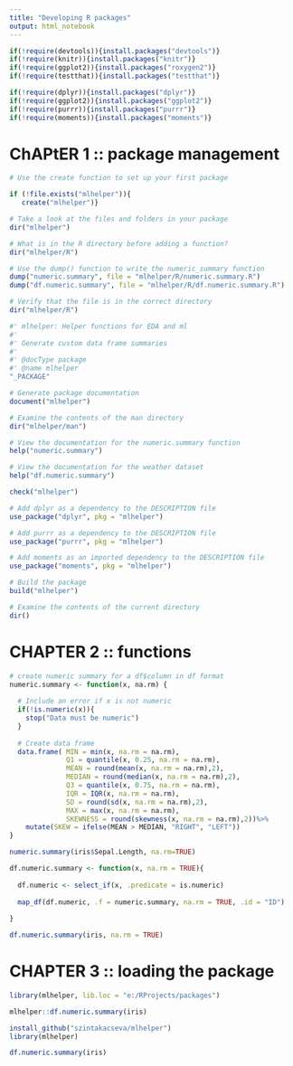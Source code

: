 ---
title: "Developing R packages"
output: html_notebook
---

```{r load packages , message = FALSE, warning=FALSE}
if(!require(devtools)){install.packages("devtools")}
if(!require(knitr)){install.packages("knitr")}
if(!require(ggplot2)){install.packages("roxygen2")}
if(!require(testthat)){install.packages("testthat")}

if(!require(dplyr)){install.packages("dplyr")}
if(!require(ggplot2)){install.packages("ggplot2")}
if(!require(purrr)){install.packages("purrr")}
if(!require(moments)){install.packages("moments")}

```


# ChAPtER 1 :: package management

```{r create package dir}
# Use the create function to set up your first package

if (!file.exists("mlhelper")){
   create("mlhelper")}

# Take a look at the files and folders in your package
dir("mlhelper")
```


```{r add function}
# What is in the R directory before adding a function?
dir("mlhelper/R")

# Use the dump() function to write the numeric_summary function
dump("numeric.summary", file = "mlhelper/R/numeric.summary.R")
dump("df.numeric.summary", file = "mlhelper/R/df.numeric.summary.R")

# Verify that the file is in the correct directory
dir("mlhelper/R")
```


```{r package}
#' mlhelper: Helper functions for EDA and ml
#'
#' Generate custom data frame summaries
#'
#' @docType package
#' @name mlhelper
"_PACKAGE"


```

```{r package documentation}
# Generate package documentation
document("mlhelper")

# Examine the contents of the man directory
dir("mlhelper/man")

# View the documentation for the numeric.summary function
help("numeric.summary")

# View the documentation for the weather dataset
help("df.numeric.summary")

```

```{r check}

check("mlhelper")

```



```{r add dependencies}
# Add dplyr as a dependency to the DESCRIPTION file
use_package("dplyr", pkg = "mlhelper")

# Add purrr as a dependency to the DESCRIPTION file
use_package("purrr", pkg = "mlhelper")

# Add moments as an imported dependency to the DESCRIPTION file
use_package("moments", pkg = "mlhelper")
```

```{r build the package}

# Build the package
build("mlhelper")

# Examine the contents of the current directory
dir()


```



# CHAPTER 2 :: functions

```{r numeric.summary}
# create numeric summary for a df$column in df format
numeric.summary <- function(x, na.rm) {
  
  # Include an error if x is not numeric
  if(!is.numeric(x)){
    stop("Data must be numeric")
  }
  
  # Create data frame
  data.frame( MIN = min(x, na.rm = na.rm),
              Q1 = quantile(x, 0.25, na.rm = na.rm),
              MEAN = round(mean(x, na.rm = na.rm),2),
              MEDIAN = round(median(x, na.rm = na.rm),2),
              Q3 = quantile(x, 0.75, na.rm = na.rm), 
              IQR = IQR(x, na.rm = na.rm),
              SD = round(sd(x, na.rm = na.rm),2),
              MAX = max(x, na.rm = na.rm),
              SKEWNESS = round(skewness(x, na.rm = na.rm),2))%>%
    mutate(SKEW = ifelse(MEAN > MEDIAN, "RIGHT", "LEFT"))
}
```


```{r run numeric.summary}
numeric.summary(iris$Sepal.Length, na.rm=TRUE)
```

```{r df.numeric.summary}

df.numeric.summary <- function(x, na.rm = TRUE){
  
  df.numeric <- select_if(x, .predicate = is.numeric) 
  
  map_df(df.numeric, .f = numeric.summary, na.rm = TRUE, .id = "ID")
  
}

```

```{r run df summary}
df.numeric.summary(iris, na.rm = TRUE)
```

# CHAPTER 3 :: loading the package

```{r load from local}
library(mlhelper, lib.loc = "e:/RProjects/packages")
```

```{r invoke functions}
mlhelper::df.numeric.summary(iris)
```

```{r install from github}
install_github("szintakacseva/mlhelper")
library(mlhelper)

df.numeric.summary(iris)

```

